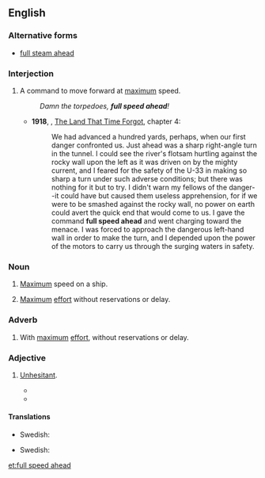 ==English==
{{rft}}
===Alternative forms===
* [[full steam ahead]]

===Interjection===
{{en-interjection}}

# {{label|en|usually|nautical}} A command to move forward at [[maximum]] speed.
#: ''Damn the torpedoes, '''full speed ahead'''!''
#* '''1918''', {{w|Edgar Rice Burroughs}}, [[w:The Land That Time Forgot (novel)|The Land That Time Forgot]], chapter 4:
#*: We had advanced a hundred yards, perhaps, when our first danger confronted us. Just ahead was a sharp right-angle turn in the tunnel. I could see the river's flotsam hurtling against the rocky wall upon the left as it was driven on by the mighty current, and I feared for the safety of the U-33 in making so sharp a turn under such adverse conditions; but there was nothing for it but to try. I didn't warn my fellows of the danger--it could have but caused them useless apprehension, for if we were to be smashed against the rocky wall, no power on earth could avert the quick end that would come to us. I gave the command '''full speed ahead''' and went charging toward the menace. I was forced to approach the dangerous left-hand wall in order to make the turn, and I depended upon the power of the motors to carry us through the surging waters in safety.

===Noun===
{{en-noun|-}}

# {{label|en|usually|nautical}} [[Maximum]] speed on a ship.
#: {{usex|Then he gave it '''full speed ahead''', and shot us into the inlet.|lang=en}}
# {{label|en|idiomatic}} [[maximum|Maximum]] [[effort]] without reservations or delay.
#: {{usex|We got the OK on the conversion project. It's '''full speed ahead'''.|lang=en}}

===Adverb===
{{en-adv|-}}

# {{label|en|idiomatic}} With [[maximum]] [[effort]], without reservations or delay.
#: {{usex|lang=en|He charged '''full speed ahead''' into his studies.}}

===Adjective===
{{en-adj|-}}

# {{label|en|idiomatic}} [[unhesitant|Unhesitant]].
#: {{usex|lang=en|The company's '''full speed ahead''' approach to product development would ultimately be its downfall.}}
#* {{quote-book|passage=I was always so busy and '''full-speed ahead''' that I didn't take any time out to really listen to God.|title=Shattered|page=129|year=2009|isbn=1615791914}}
#* {{quote-book|passage=And what he's done in climbing is no less than world class — a blend of vision and genetic athleticism, with a '''full-speed-ahead''' approach that dwells on the possibilities, not the problems.|title=An Eye at the Top of the World|author=Pete Takeda|year=2013|page=90|isbn=786732873}}

====Translations====
{{trans-top|nautical}}
* Swedish: {{t|sv|full fart framåt}}
{{trans-mid}}
{{trans-bottom}}

{{trans-top|idiom, maximum effort}}
* Swedish: {{t|sv|full fart framåt}}
{{trans-mid}}
{{trans-bottom}}

[[et:full speed ahead]]